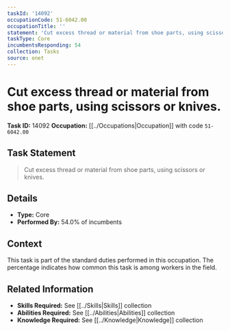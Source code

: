 ```yaml
---
taskId: '14092'
occupationCode: 51-6042.00
occupationTitle: ''
statement: 'Cut excess thread or material from shoe parts, using scissors or knives.'
taskType: Core
incumbentsResponding: 54
collection: Tasks
source: onet
---
```

# Cut excess thread or material from shoe parts, using scissors or knives.

**Task ID:** 14092
**Occupation:** [[../Occupations|Occupation]] with code `51-6042.00`

## Task Statement

> Cut excess thread or material from shoe parts, using scissors or knives.

## Details

- **Type:** Core
- **Performed By:** 54.0% of incumbents

## Context

This task is part of the standard duties performed in this occupation. The percentage indicates how common this task is among workers in the field.

## Related Information

- **Skills Required:** See [[../Skills|Skills]] collection
- **Abilities Required:** See [[../Abilities|Abilities]] collection
- **Knowledge Required:** See [[../Knowledge|Knowledge]] collection
